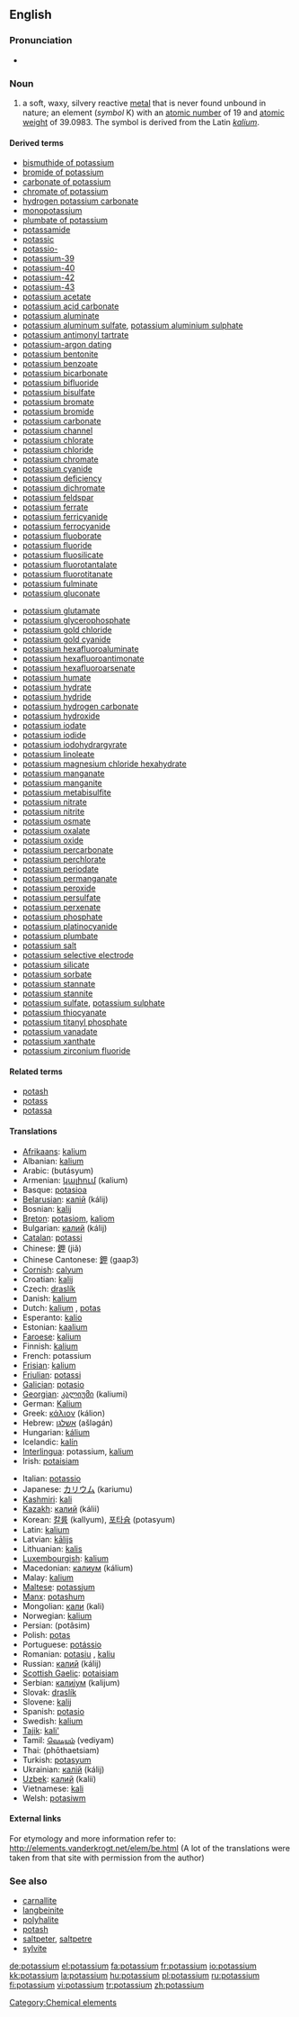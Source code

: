 ==English==

{{elements|K|argon|Ar|calcium|Ca}}

===Pronunciation===
*{{audio|en-us-potassium.ogg|Audio (US)}}

===Noun===
{{en-noun|-}}
{{wikipedia}}

# a soft, waxy, silvery reactive [[metal]] that is never found unbound in nature; an element (''symbol'' K) with an [[atomic number]] of 19 and [[atomic weight]] of 39.0983. The symbol is derived from the Latin ''[[kalium]]''.

====Derived terms====
{{top2}}
*[[bismuthide of potassium]]
*[[bromide of potassium]]
*[[carbonate of potassium]]
*[[chromate of potassium]]
*[[hydrogen potassium carbonate]]
*[[monopotassium]]
*[[plumbate of potassium]]
*[[potassamide]]
*[[potassic]]
*[[potassio-]]
*[[potassium-39]]
*[[potassium-40]]
*[[potassium-42]]
*[[potassium-43]]
*[[potassium acetate]]
*[[potassium acid carbonate]]
*[[potassium aluminate]]
*[[potassium aluminum sulfate]], [[potassium aluminium sulphate]]
*[[potassium antimonyl tartrate]]
*[[potassium-argon dating]]
*[[potassium bentonite]]
*[[potassium benzoate]]
*[[potassium bicarbonate]]
*[[potassium bifluoride]]
*[[potassium bisulfate]]
*[[potassium bromate]]
*[[potassium bromide]]
*[[potassium carbonate]]
*[[potassium channel]]
*[[potassium chlorate]]
*[[potassium chloride]]
*[[potassium chromate]]
*[[potassium cyanide]]
*[[potassium deficiency]]
*[[potassium dichromate]]
*[[potassium feldspar]]
*[[potassium ferrate]]
*[[potassium ferricyanide]]
*[[potassium ferrocyanide]]
*[[potassium fluoborate]]
*[[potassium fluoride]]
*[[potassium fluosilicate]]
*[[potassium fluorotantalate]]
*[[potassium fluorotitanate]]
*[[potassium fulminate]]
*[[potassium gluconate]]
{{mid2}}
*[[potassium glutamate]]
*[[potassium glycerophosphate]]
*[[potassium gold chloride]]
*[[potassium gold cyanide]]
*[[potassium hexafluoroaluminate]]
*[[potassium hexafluoroantimonate]]
*[[potassium hexafluoroarsenate]]
*[[potassium humate]]
*[[potassium hydrate]]
*[[potassium hydride]]
*[[potassium hydrogen carbonate]]
*[[potassium hydroxide]]
*[[potassium iodate]]
*[[potassium iodide]]
*[[potassium iodohydrargyrate]]
*[[potassium linoleate]]
*[[potassium magnesium chloride hexahydrate]]
*[[potassium manganate]]
*[[potassium manganite]]
*[[potassium metabisulfite]]
*[[potassium nitrate]]
*[[potassium nitrite]]
*[[potassium osmate]]
*[[potassium oxalate]]
*[[potassium oxide]]
*[[potassium percarbonate]]
*[[potassium perchlorate]]
*[[potassium periodate]]
*[[potassium permanganate]]
*[[potassium peroxide]]
*[[potassium persulfate]]
*[[potassium perxenate]]
*[[potassium phosphate]]
*[[potassium platinocyanide]]
*[[potassium plumbate]]
*[[potassium salt]]
*[[potassium selective electrode]]
*[[potassium silicate]]
*[[potassium sorbate]]
*[[potassium stannate]]
*[[potassium stannite]]
*[[potassium sulfate]], [[potassium sulphate]]
*[[potassium thiocyanate]]
*[[potassium titanyl phosphate]]
*[[potassium vanadate]]
*[[potassium xanthate]]
*[[potassium zirconium fluoride]]
{{bottom}}

====Related terms====
*[[potash]]
*[[potass]]
*[[potassa]]

====Translations====
{{top}}
*[[Afrikaans]]: [[kalium]]
*Albanian: [[kalium]]
*Arabic: {{ARchar|[[بوتاسيوم|بُوتَاسيُوم]]}} (butásyum) {{m}}
*Armenian: [[կալիում]] (kalium)
*Basque: [[potasioa]]
*[[Belarusian]]: [[калій]] (kálij) {{m}}
*Bosnian: [[kalij]]
*[[Breton]]: [[potasiom]], [[kaliom]] {{m}}
*Bulgarian: [[калий]] (kálij) {{m}}
*[[Catalan]]: [[potassi]]
*Chinese: [[鉀]] (jiǎ)
*Chinese Cantonese: [[鉀]] (gaap3)
*[[Cornish]]: [[calyum]]
*Croatian: [[kalij]]
*Czech: [[draslík]]
*Danish: [[kalium]]
*Dutch: [[kalium]] {{n}}, [[potas]] {{f}}
*Esperanto: [[kalio]]
*Estonian: [[kaalium]]
*[[Faroese]]: [[kalium]]
*Finnish: [[kalium]]
*French: potassium {{m}}
*[[Frisian]]: [[kalium]]
*[[Friulian]]: [[potassi]]
*[[Galician]]: [[potasio]] {{m}}
*[[Georgian]]: [[კალიუმი]] (kaliumi)
*German: [[Kalium]] {{n}}
*Greek: [[κάλιον]] (kálion) {{n}}
*Hebrew: [[אשלגן]] (ašləgán) {{m}}
*Hungarian: [[kálium]]
*Icelandic: [[kalín]]
*[[Interlingua]]: potassium, [[kalium]]
*Irish: [[potaisiam]]
{{mid}}
*Italian: [[potassio]] {{m}}
*Japanese: [[カリウム]] (kariumu)
*[[Kashmiri]]: [[kali]]
*[[Kazakh]]: [[калий]] (kálii)
*Korean: [[칼륨]] (kallyum), [[포타슘]] (potasyum)
*Latin: [[kalium]] {{n}}
*Latvian: [[kālijs]]
*Lithuanian: [[kalis]]
*[[Luxembourgish]]: [[kalium]]
*Macedonian: [[калиум]] (kálium) {{m}}
*Malay: [[kalium]]
*[[Maltese]]: [[potassjum]]
*[[Manx]]: [[potashum]]
*Mongolian: [[кали]] (kali)
*Norwegian: [[kalium]]
*Persian: {{FAchar|[[پتاسيم]]}} (potâsim)
*Polish: [[potas]] {{m}}
*Portuguese: [[potássio]] {{m}}
*Romanian: [[potasiu]] {{n}}, [[kaliu]] {{n}}
*Russian: [[калий]] (kálij) {{m}}
*[[Scottish Gaelic]]: [[potaisiam]]
*Serbian: [[калијум]] (kalijum) {{m}}
*Slovak: [[draslík]]
*Slovene: [[kalij]]
*Spanish: [[potasio]] {{m}}
*Swedish: [[kalium]]
*[[Tajik]]: [[kali']]
*Tamil: [[வெடியம்]] (vediyam)
*Thai: {{THchar|[[โพแทสเซียม]]}} (phōthaetsiam)
*Turkish: [[potasyum]]
*Ukrainian: [[калій]] (kálij) {{m}}
*[[Uzbek]]: [[калий]] (kalii)
*Vietnamese: [[kali]]
*Welsh: [[potasiwm]]
{{bottom}}

====External links====
For etymology and more information refer to:
http://elements.vanderkrogt.net/elem/be.html
(A lot of the translations were taken from that site with permission from the author)

===See also===
*[[carnallite]]
*[[langbeinite]]
*[[polyhalite]]
*[[potash]]
*[[saltpeter]], [[saltpetre]]
*[[sylvite]]

[[Category:Chemical elements]]

[[de:potassium]]
[[el:potassium]]
[[fa:potassium]]
[[fr:potassium]]
[[io:potassium]]
[[kk:potassium]]
[[la:potassium]]
[[hu:potassium]]
[[pl:potassium]]
[[ru:potassium]]
[[fi:potassium]]
[[vi:potassium]]
[[tr:potassium]]
[[zh:potassium]]